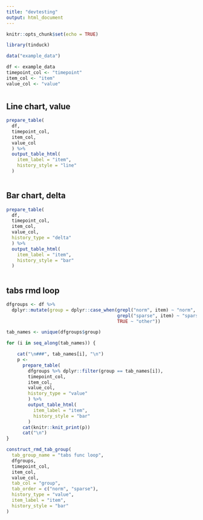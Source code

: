 ```yaml
---
title: "devtesting"
output: html_document
---
```


```r
knitr::opts_chunk$set(echo = TRUE)

library(tinduck)
```

```r
data("example_data")

df <- example_data
timepoint_col <- "timepoint"
item_col <- "item"
value_col <- "value"

```

# {.tabset .tabset-pills}

## Line chart, value

```r
prepare_table(
  df,
  timepoint_col,
  item_col,
  value_col
  ) %>%
  output_table_html(
    item_label = "item",
    history_style = "line"
  )
  
```

## Bar chart, delta

```r
prepare_table(
  df,
  timepoint_col,
  item_col,
  value_col,
  history_type = "delta"
  ) %>%
  output_table_html(
    item_label = "item",
    history_style = "bar"
  )
  
```

## tabs rmd loop {.tabset}

```r
dfgroups <- df %>%
  dplyr::mutate(group = dplyr::case_when(grepl("norm", item) ~ "norm",
                                         grepl("sparse", item) ~ "sparse",
                                         TRUE ~ "other"))
```

```r
tab_names <- unique(dfgroups$group)

for (i in seq_along(tab_names)) {

    cat("\n###", tab_names[i], "\n")
    p <-
      prepare_table(
        dfgroups %>% dplyr::filter(group == tab_names[i]),
        timepoint_col,
        item_col,
        value_col,
        history_type = "value"
        ) %>%
        output_table_html(
          item_label = "item",
          history_style = "bar"
        )
      cat(knitr::knit_print(p))
      cat("\n")
}
```


```r
construct_rmd_tab_group(
  tab_group_name = "tabs func loop",
  dfgroups,
  timepoint_col,
  item_col,
  value_col,
  tab_col = "group",
  tab_order = c("norm", "sparse"),
  history_type = "value",
  item_label = "item",
  history_style = "bar"
)

```

